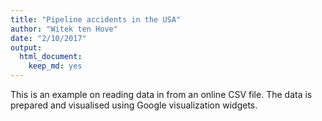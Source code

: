 ```yaml
---
title: "Pipeline accidents in the USA"
author: "Witek ten Hove"
date: "2/10/2017"
output: 
  html_document: 
    keep_md: yes
---
```


This is an example on reading data in from an online CSV file. The data is prepared and visualised using Google visualization widgets.
